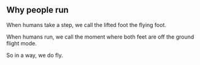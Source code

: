 <article className="prose lg:prose-xl">

## Why people run

When humans take a step, we call the lifted foot the flying foot.

When humans run, we call the moment where both feet are off the ground flight mode.

So in a way, we do fly.

</article>
